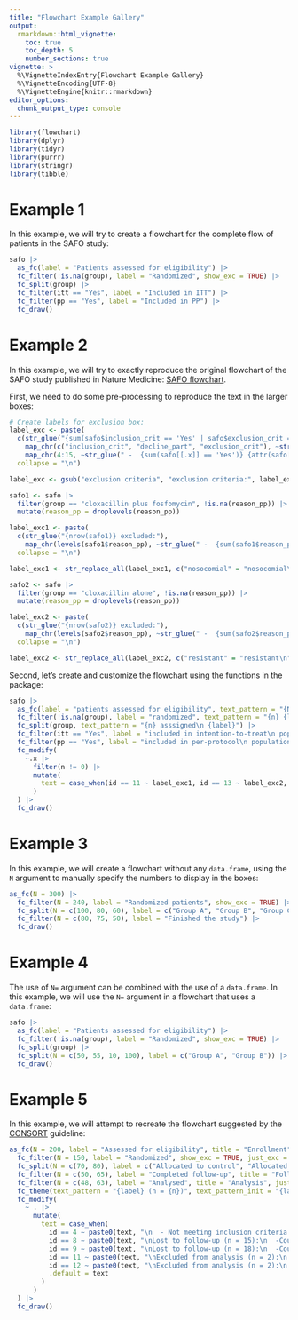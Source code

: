 ```yaml
---
title: "Flowchart Example Gallery"
output:
  rmarkdown::html_vignette:
    toc: true
    toc_depth: 5
    number_sections: true
vignette: >
  %\VignetteIndexEntry{Flowchart Example Gallery}
  %\VignetteEncoding{UTF-8}
  %\VignetteEngine{knitr::rmarkdown}
editor_options:
  chunk_output_type: console
---
```


```r
library(flowchart)
library(dplyr)
library(tidyr)
library(purrr)
library(stringr)
library(tibble)
```

# Example 1

In this example, we will try to create a flowchart for the complete flow of patients in the SAFO study:

```r
safo |> 
  as_fc(label = "Patients assessed for eligibility") |>
  fc_filter(!is.na(group), label = "Randomized", show_exc = TRUE) |> 
  fc_split(group) |> 
  fc_filter(itt == "Yes", label = "Included in ITT") |> 
  fc_filter(pp == "Yes", label = "Included in PP") |> 
  fc_draw()
```

# Example 2

In this example, we will try to exactly reproduce the original flowchart of the SAFO study published in Nature Medicine: [SAFO flowchart](https://www.nature.com/articles/s41591-023-02569-0/figures/1).

First, we need to do some pre-processing to reproduce the text in the larger boxes:

```r
# Create labels for exclusion box:
label_exc <- paste(
  c(str_glue("{sum(safo$inclusion_crit == 'Yes' | safo$exclusion_crit == 'Yes' | safo$decline_part == 'Yes', na.rm = T)} excluded:"),
    map_chr(c("inclusion_crit", "decline_part", "exclusion_crit"), ~str_glue("{sum(safo[[.x]] == 'Yes', na.rm = TRUE)} {attr(safo[[.x]], 'label')}")),
    map_chr(4:15, ~str_glue(" -  {sum(safo[[.x]] == 'Yes')} {attr(safo[[.x]], 'label')}"))),
  collapse = "\n")

label_exc <- gsub("exclusion criteria", "exclusion criteria:", label_exc)

safo1 <- safo |> 
  filter(group == "cloxacillin plus fosfomycin", !is.na(reason_pp)) |> 
  mutate(reason_pp = droplevels(reason_pp))

label_exc1 <- paste(
  c(str_glue("{nrow(safo1)} excluded:"),
    map_chr(levels(safo1$reason_pp), ~str_glue(" -  {sum(safo1$reason_pp == .x)} {.x}"))),
  collapse = "\n")

label_exc1 <- str_replace_all(label_exc1, c("nosocomial" = "nosocomial\n", "treatment" = "treatment\n"))

safo2 <- safo |> 
  filter(group == "cloxacillin alone", !is.na(reason_pp)) |> 
  mutate(reason_pp = droplevels(reason_pp))

label_exc2 <- paste(
  c(str_glue("{nrow(safo2)} excluded:"),
    map_chr(levels(safo2$reason_pp), ~str_glue(" -  {sum(safo2$reason_pp == .x)} {.x}"))),
  collapse = "\n")

label_exc2 <- str_replace_all(label_exc2, c("resistant" = "resistant\n", "blood" = "blood\n"))
```

Second, let's create and customize the flowchart using the functions in the package:

```r
safo |> 
  as_fc(label = "patients assessed for eligibility", text_pattern = "{N} {label}") |> 
  fc_filter(!is.na(group), label = "randomized", text_pattern = "{n} {label}", show_exc = TRUE, just_exc = "left", text_pattern_exc = "{label}", label_exc = label_exc, text_fs_exc = 7, offset_exc = 0.15) |>
  fc_split(group, text_pattern = "{n} asssigned\n {label}") |> 
  fc_filter(itt == "Yes", label = "included in intention-to-treat\n population", show_exc = TRUE, text_pattern = "{n} {label}", label_exc = "patient did not receive allocated\n treatment (withdrew consent)", text_pattern_exc = "{n} {label}", text_fs_exc = 7) |>
  fc_filter(pp == "Yes", label = "included in per-protocol\n population", show_exc = TRUE, just_exc = "left", text_pattern = "{n} {label}", text_fs_exc = 7) |> 
  fc_modify(
    ~.x |> 
      filter(n != 0) |> 
      mutate(
        text = case_when(id == 11 ~ label_exc1, id == 13 ~ label_exc2, TRUE ~ text)
      )
  ) |> 
  fc_draw()
```

# Example 3

In this example, we will create a flowchart without any `data.frame`, using the `N` argument to manually specify the numbers to display in the boxes:

```r
as_fc(N = 300) |> 
  fc_filter(N = 240, label = "Randomized patients", show_exc = TRUE) |> 
  fc_split(N = c(100, 80, 60), label = c("Group A", "Group B", "Group C")) |>
  fc_filter(N = c(80, 75, 50), label = "Finished the study") |> 
  fc_draw()
```

# Example 4

The use of `N=` argument can be combined with the use of a `data.frame`. In this example, we will use the `N=` argument in a flowchart that uses a `data.frame`:

```r

safo |> 
  as_fc(label = "Patients assessed for eligibility") |>
  fc_filter(!is.na(group), label = "Randomized", show_exc = TRUE) |> 
  fc_split(group) |> 
  fc_split(N = c(50, 55, 10, 100), label = c("Group A", "Group B")) |> 
  fc_draw()

```

# Example 5

In this example, we will attempt to recreate the flowchart suggested by the [CONSORT](https://www.equator-network.org/reporting-guidelines/consort/) guideline:

```r
as_fc(N = 200, label = "Assessed for eligibility", title = "Enrollment") |> 
  fc_filter(N = 150, label = "Randomized", show_exc = TRUE, just_exc = "left") |> 
  fc_split(N = c(70, 80), label = c("Allocated to control", "Allocated to intervention"), title = "Allocation", x_title = 0.5) |> 
  fc_filter(N = c(50, 65), label = "Completed follow-up", title = "Follow-Up", just = "left", x_title = 0.5) |> 
  fc_filter(N = c(48, 63), label = "Analysed", title = "Analysis", just = "left", x_title = 0.5) |> 
  fc_theme(text_pattern = "{label} (n = {n})", text_pattern_init = "{label} (n = {n})", text_pattern_exc = "{label} (n = {n}):") |> 
  fc_modify(
    ~ . |> 
      mutate(
        text = case_when(
          id == 4 ~ paste0(text, "\n  - Not meeting inclusion criteria (n = 20)\n - Declined to participate (n = 25)\n - Other reasons (n = 5)"),
          id == 8 ~ paste0(text, "\nLost to follow-up (n = 15):\n  -Could not be contacted (n = 10)\n  -Died from other causes (n = 5)\nDiscontinued intervention (n = 5):\n  -Adverse events from intervention (n = 4)\n  -Protocol violation (n = 1)"),
          id == 9 ~ paste0(text, "\nLost to follow-up (n = 18):\n  -Could not be contacted (n = 13)\n  -Died from other causes (n = 5)\nDiscontinued intervention (n = 7):\n -Adverse events from intervention (n = 3)\n  -Protocol violation (n = 4)"),
          id == 11 ~ paste0(text, "\nExcluded from analysis (n = 2):\n -Missing primary outcome (n = 2)"),
          id == 12 ~ paste0(text, "\nExcluded from analysis (n = 2):\n -Missing primary outcome (n = 2)"),
          .default = text
        )
      )
  ) |> 
  fc_draw()
```

